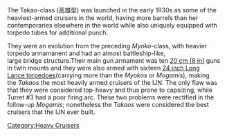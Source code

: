 
The Takao-class (高雄型) was launched in the early 1930s as some of the heaviest-armed cruisers in the world, having more barrels than her contemporaries elsewhere in the world while also uniquely equipped with torpedo tubes for additional punch.

They were an evolution from the preceding ''Myoko''-class, with heavier torpedo armamanent and had an almost battleship-like, large bridge structure.Their main gun armament was ten [[20.3cm Twin Gun Mount|20 cm (8 in)]] guns in twin mounts and they were also armed with sixteen [[61cm Quad Torpedo Mount|24 inch Long Lance torpedoes]](carrying more than the ''Myokos'' or ''Mogamis''), making the ''Takaos'' the most heavily armed cruisers of the IJN. The only flaw was that they were considered top-heavy and thus prone to capsizing, while Turret #3 had a poor firing arc. These two problems were rectified in the follow-up ''Mogamis''; nonetheless the ''Takaos'' were considered the best cruisers that the IJN ever built.
[[Category:Heavy Cruisers]]
